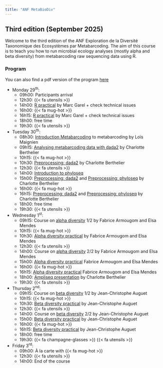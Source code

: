 ```yaml
---
title: "ANF MetaBioDiv"
---
```


## Third edition (September 2025) {.unnumbered}

Welcome to the third edition of the ANF Exploration de la Diversité Taxonomique des Ecosystèmes par Metabarcoding. The aim of this course is to teach you how to run microbial ecology analyses (mostly alpha and beta diversity) from metabarcoding raw sequencing data using R.

### Program {.unnumbered}

You can also find a pdf version of the program [here](courses/PROGRAMME_ANF2025.pdf){target="_blank"}

-   Monday 29<sup>th</sup>:
    -   09h00: Participants arrival
    -   12h30: {{< fa utensils >}}
    -   14h00: [R practical](practicals/rforbeginer.html) by Marc Garel + check technical issues
    -   16h00: {{< fa mug-hot >}}
    -   16h15: [R practical](practicals/rforbeginer.html) by Marc Garel + check technical issues
    -   18h00: free time
    -   19h30: {{< fa utensils >}}
-   Tuesday 30<sup>th</sup>:
    -   08h30: [Introduction Metabarcoding](courses/introduction.pdf){target="_blank"} to metabarcoding by Loïs Maignien
    -   09h15: [Analysing metabarcoding data with dada2](courses/dada2.html){target="_blank"} by Charlotte Berthelier
    -   10h15: {{< fa mug-hot >}}
    -   10h30: [Preprocessing: dada2](practicals/preprocessing_dada2.html) by Charlotte Berthelier
    -   12h30: {{< fa utensils >}}
    -   14h00: [Introduction to phyloseq](courses/phyloseq.html){target="_blank"}
    -   15h00: [Preprocessing: dada2](practicals/preprocessing_dada2.Rmd) and [Preprocessing: phyloseq](practicals/preprocessing_phyloseq.html) by Charlotte Berthelier
    -   16h00: {{< fa mug-hot >}}
    -   16h15: [Preprocessing: dada2](practicals/preprocessing_dada2.Rmd) and [Preprocessing: phyloseq](practicals/preprocessing_phyloseq.html) by Charlotte Berthelier
    -   18h00: free time
    -   19h30: {{< fa utensils >}}
-   Wednesday 1<sup>st</sup>:
    -   09h15: Course on [alpha diversity](courses/alpha_diversity.pdf){target="_blank"} 1/2 by Fabrice Armougom and Elsa Mendes
    -   10h15: {{< fa mug-hot >}}
    -   10h30: [Alpha diversity practical](practicals/alpha_diversity.html) by Fabrice Armougom and Elsa Mendes
    -   12h30: {{< fa utensils >}}
    -   14h00: Course on [alpha diversity](courses/stat_mean_comparison.pdf){target="_blank"} 2/2 by Fabrice Armougom and Elsa Mendes
    -   15h00: [Alpha diversity practical](practicals/alpha_diversity.html) Fabrice Armougom and Elsa Mendes
    -   16h00: {{< fa mug-hot >}}
    -   16h15: [Alpha diversity practical](practicals/alpha_diversity.html) Fabrice Armougom and Elsa Mendes
    -   18h00: [Ampliseq presentation](courses/ampliseq_presentation_ANF.html) by Charlotte Berthelier
    -   19h30: {{< fa utensils >}}
-   Thursday 2<sup>nd</sup>:
    -   09h15: Course on [beta diversity](courses/beta_diversity.pdf){target="_blank"} 1/2 by Jean-Christophe Auguet
    -   10h15: {{< fa mug-hot >}}
    -   10h30: [Beta diversity practical](practicals/beta_diversity.html) by Jean-Christophe Auguet
    -   12h30: {{< fa utensils >}}
    -   14h00: Course on [beta diversity](courses/beta_diversity.pdf){target="_blank"} 2/2 by Jean-Christophe Auguet
    -   15h00: [Beta diversity practical](practicals/beta_diversity.html) by Jean-Christophe Auguet
    -   16h00: {{< fa mug-hot >}}
    -   16h15: [Beta diversity practical](practicals/beta_diversity.html) by Jean-Christophe Auguet
    -   18h00: free time
    -   19h30: {{< fa champagne-glasses >}} {{< fa utensils >}}
-   Friday 3<sup>rd</sup>:
    -   09h00: À la carte with {{< fa mug-hot >}}
    -   12h30: {{< fa utensils >}}
    -   14h00: End of the course
